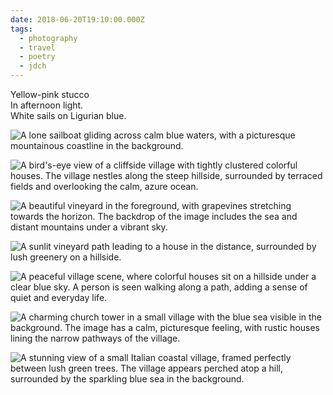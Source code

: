 ```yaml
---
date: 2018-06-20T19:10:00.000Z
tags:
  - photography
  - travel
  - poetry
  - jdch
---
```

Yellow-pink stucco<br/>
In afternoon light.<br/>
White sails on Ligurian blue.<br/>

![A lone sailboat gliding across calm blue waters, with a picturesque mountainous coastline in the background.](/assets/photos/20180620-IMG_0794.jpg)

![A bird's-eye view of a cliffside village with tightly clustered colorful houses. The village nestles along the steep hillside, surrounded by terraced fields and overlooking the calm, azure ocean.](/assets/photos/20180620-IMG_0913.jpg)

![A beautiful vineyard in the foreground, with grapevines stretching towards the horizon. The backdrop of the image includes the sea and distant mountains under a vibrant sky.](/assets/photos/20180620-IMG_0906.jpg)

![A sunlit vineyard path leading to a house in the distance, surrounded by lush greenery on a hillside.](/assets/photos/20180620-IMG_0979.jpg)

![A peaceful village scene, where colorful houses sit on a hillside under a clear blue sky. A person is seen walking along a path, adding a sense of quiet and everyday life.](/assets/photos/20180620-IMG_0980.jpg)

![A charming church tower in a small village with the blue sea visible in the background. The image has a calm, picturesque feeling, with rustic houses lining the narrow pathways of the village.](/assets/photos/20180620-IMG_1020.jpg)

![A stunning view of a small Italian coastal village, framed perfectly between lush green trees. The village appears perched atop a hill, surrounded by the sparkling blue sea in the background.](/assets/photos/20180620-IMG_1004.jpg)
